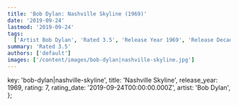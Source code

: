 ```yaml
---
title: 'Bob Dylan: Nashville Skyline (1969)'
date: '2019-09-24'
lastmod: '2019-09-24'
tags:
  ['Artist Bob Dylan', 'Rated 3.5', 'Release Year 1969', 'Release Decade 1960']
summary: 'Rated 3.5'
authors: ['default']
images: ['/content/images/bob-dylan|nashville-skyline.jpg']
---
```


  key: 'bob-dylan|nashville-skyline',
  title: 'Nashville Skyline',
  release_year: 1969,
  rating: 7,
  rating_date: '2019-09-24T00:00:00.000Z',
  artist: 'Bob Dylan',
};

<MusicRating data={data} />

